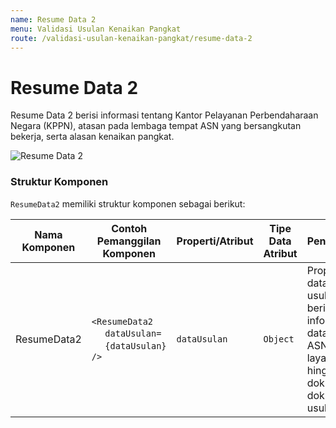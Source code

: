 ```yaml
---
name: Resume Data 2
menu: Validasi Usulan Kenaikan Pangkat
route: /validasi-usulan-kenaikan-pangkat/resume-data-2
---
```


# Resume Data 2

Resume Data 2 berisi informasi tentang
Kantor Pelayanan Perbendaharaan Negara (KPPN),
atasan pada lembaga tempat ASN yang bersangkutan bekerja, serta
alasan kenaikan pangkat.

![Resume Data 2](../../src/img/validasi-usulan-kenaikan-pangkat/Step-1_ResumeData2.png)

### Struktur Komponen

`ResumeData2` memiliki struktur komponen sebagai berikut:

| Nama Komponen | Contoh Pemanggilan <br/> Komponen                                                                                              | Properti/Atribut | Tipe Data <br/> Atribut | Penjelasan                                                                                                    |
| ------------- | ------------------------------------------------------------------------------------------------------------------------------ | ---------------- | ----------------------- | ------------------------------------------------------------------------------------------------------------- |
| ResumeData2   | `<ResumeData2` <br/> &nbsp;&nbsp;&nbsp;&nbsp;&nbsp;`dataUsulan=` <br/> &nbsp;&nbsp;&nbsp;&nbsp;&nbsp;`{dataUsulan}` <br/> `/>` | `dataUsulan`     | `Object`                | Properti data usulan berisi informasi <br/> data diri ASN, jenis layanan, <br/> hingga dokumen-dokumen usulan |

